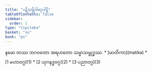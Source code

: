 ```yaml
---
title: "ပဋိသမ္ဘိဒါမဂ္ဂပါဠိ"
tableOfContents: false
sidebar:
  order: 1
type: "tipitaka"
basket: "su"
book: "ps"
---
```


<Paragraph number="1" type="center" book="ps">
နမော တဿ ဘဂဝတော အရဟတော သမ္မာသမ္ဗုဒ္ဓဿ.

</Paragraph>

<TableOfContents book="ps">
* [မာတိကာ](matika)
* [1 မဟာဝဂ္ဂ](1)
* [2 ယုဂနဒ္ဓဝဂ္ဂ](2)
* [3 ပညာဝဂ္ဂ](3)
</TableOfContents>